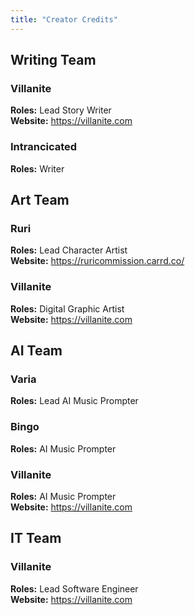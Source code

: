 ```yaml
---
title: "Creator Credits"
---
```


## Writing Team
### Villanite
**Roles:** Lead Story Writer  
**Website:** https://villanite.com
### Intrancicated
**Roles:** Writer

## Art Team
### Ruri
**Roles:** Lead Character Artist  
**Website:** https://ruricommission.carrd.co/
### Villanite
**Roles:** Digital Graphic Artist  
**Website:** https://villanite.com

## AI Team
### Varia
**Roles:** Lead AI Music Prompter
### Bingo
**Roles:** AI Music Prompter
### Villanite
**Roles:** AI Music Prompter  
**Website:** https://villanite.com

## IT Team
### Villanite
**Roles:** Lead Software Engineer  
**Website:** https://villanite.com